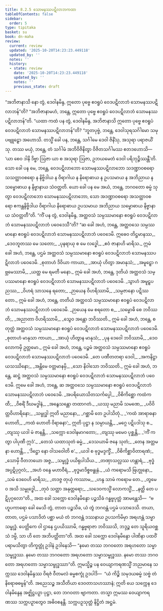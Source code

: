 ```yaml
---
title: 8.2.5 သောမနဿပဋိလာဘကထာ
tableOfContents: false
sidebar:
  order: 5
type: tipitaka
basket: su
book: dn-maha
review:
  current: review
  updated: '2025-10-20T14:23:23.449118'
  updated_by: ''
  notes: ''
  history:
  - state: review
    date: '2025-10-20T14:23:23.449118'
    updated_by: ''
    notes: ''
    previous_state: draft
---
```



<DynamicBreadcrumb />


<ReviewStatus review={frontmatter.review} showDetails={true} />

<HypothesisAnnotation frontmatter={frontmatter} />

<Division number="368" book="dn-maha" e="ch" v="7" p="227">

<Paragraph number="909" book="dn-maha">
“အဘိဇာနာသိ နော တွံ, ဒေဝါနမိန္ဒ, ဣတော ပုဗ္ဗေ ဧဝရူပံ ဝေဒပဋိလာဘံ သောမနဿပဋိလာဘန်”တိ? “အဘိဇာနာမဟံ, ဘန္တေ, ဣတော ပုဗ္ဗေ ဧဝရူပံ ဝေဒပဋိလာဘံ သောမနဿပဋိလာဘန်”တိ. “ယထာ ကထံ ပန တွံ, ဒေဝါနမိန္ဒ, အဘိဇာနာသိ ဣတော ပုဗ္ဗေ ဧဝရူပံ ဝေဒပဋိလာဘံ သောမနဿပဋိလာဘန်”တိ?
</Paragraph>

<Paragraph number="910" book="dn-maha">
“ဘူတပုဗ္ဗံ, ဘန္တေ, ဒေဝါသုရသင်္ဂါမော သမုပဗျူဠှော အဟောသိ. တသ္မိံ ခေါ ပန, ဘန္တေ, သင်္ဂါမေ ဒေဝါ ဇိနိံသု, အသုရာ ပရာဇယိံသု. တဿ မယှံ, ဘန္တေ, တံ သင်္ဂါမံ အဘိဝိဇိနိတွာ ဝိဇိတသင်္ဂါမဿ ဧတဒဟောသိ—  ‘ယာ စေဝ ဒါနိ ဒိဗ္ဗာ ဩဇာ ယာ စ အသုရာ ဩဇာ, ဥဘယမေတံ ဒေဝါ ပရိဘုဉ္ဇိဿန္တီ’တိ. သော ခေါ ပန မေ, ဘန္တေ, ဝေဒပဋိလာဘော သောမနဿပဋိလာဘော သဒဏ္ဍာဝစရော သသတ္ထာဝစရော န နိဗ္ဗိဒါယ န ဝိရာဂါယ န နိရောဓာယ န ဥပသမာယ န အဘိညာယ န သမ္ဗောဓာယ န နိဗ္ဗာနာယ သံဝတ္တတိ. ယော ခေါ ပန မေ အယံ, ဘန္တေ, ဘဂဝတော ဓမ္မံ သုတွာ ဝေဒပဋိလာဘော သောမနဿပဋိလာဘော, သော အဒဏ္ဍာဝစရော အသတ္ထာဝစရော ဧကန္တနိဗ္ဗိဒါယ ဝိရာဂါယ နိရောဓာယ ဥပသမာယ အဘိညာယ သမ္ဗောဓာယ နိဗ္ဗာနာယ သံဝတ္တတီ”တိ.
</Paragraph>

</Division>
<Division number="369" book="dn-maha" e="ch" v="7" p="227">

<Paragraph number="911" book="dn-maha">
“ကိံ ပန တွံ, ဒေဝါနမိန္ဒ, အတ္ထဝသံ သမ္ပဿမာနော ဧဝရူပံ ဝေဒပဋိလာဘံ သောမနဿပဋိလာဘံ ပဝေဒေသီ”တိ? “ဆ ခေါ အဟံ, ဘန္တေ, အတ္ထဝသေ သမ္ပဿမာနော ဧဝရူပံ ဝေဒပဋိလာဘံ သောမနဿပဋိလာဘံ ပဝေဒေမိ.
</Paragraph>

<Paragraph number="912" type="verses" book="dn-maha">
ဣဓေဝ တိဋ္ဌမာနဿ,_  
_ဒေဝဘူတဿ မေ သတော;_  
_ပုနရာယု စ မေ လဒ္ဓေါ,_  
_ဧဝံ ဇာနာဟိ မာရိသ._  

</Paragraph>

<Paragraph number="913" book="dn-maha">
ဣမံ ခေါ အဟံ, ဘန္တေ, ပဌမံ အတ္ထဝသံ သမ္ပဿမာနော ဧဝရူပံ ဝေဒပဋိလာဘံ သောမနဿပဋိလာဘံ ပဝေဒေမိ.
</Paragraph>

<Paragraph number="914" type="verses" book="dn-maha">
_စုတာဟံ ဒိဝိယာ ကာယာ,_  
_အာယုံ ဟိတွာ အမာနုသံ;_  
_အမူဠှော ဂဗ္ဘမေဿာမိ,_  
_ယတ္ထ မေ ရမတီ မနော._  

</Paragraph>

<Paragraph number="915" book="dn-maha">
ဣမံ ခေါ အဟံ, ဘန္တေ, ဒုတိယံ အတ္ထဝသံ သမ္ပဿမာနော ဧဝရူပံ ဝေဒပဋိလာဘံ သောမနဿပဋိလာဘံ ပဝေဒေမိ.
</Paragraph>

<Paragraph number="916" type="verses" book="dn-maha">
_သွာဟံ အမူဠှပညဿ,_  
_ဝိဟရံ သာသနေ ရတော;_  
_ဉာယေန ဝိဟရိဿာမိ,_  
_သမ္ပဇာနော ပဋိဿတော._  

</Paragraph>

<Paragraph number="917" book="dn-maha">
ဣမံ ခေါ အဟံ, ဘန္တေ, တတိယံ အတ္ထဝသံ သမ္ပဿမာနော ဧဝရူပံ ဝေဒပဋိလာဘံ သောမနဿပဋိလာဘံ ပဝေဒေမိ.
</Paragraph>

<Paragraph number="918" type="verses" book="dn-maha">
_ဉာယေန မေ စရတော စ,_  
_သမ္ဗောဓိ စေ ဘဝိဿတိ;_  
_အညာတာ ဝိဟရိဿာမိ,_  
_သွေဝ အန္တော ဘဝိဿတိ._  

</Paragraph>

<Paragraph number="919" book="dn-maha">
ဣမံ ခေါ အဟံ, ဘန္တေ, စတုတ္ထံ အတ္ထဝသံ သမ္ပဿမာနော ဧဝရူပံ ဝေဒပဋိလာဘံ သောမနဿပဋိလာဘံ ပဝေဒေမိ.
</Paragraph>

<Paragraph number="920" type="verses" book="dn-maha">
_စုတာဟံ မာနုသာ ကာယာ,_  
_အာယုံ ဟိတွာန မာနုသံ;_  
_ပုန ဒေဝေါ ဘဝိဿာမိ,_  
_ဒေဝလောကမှိ ဥတ္တမော._  

</Paragraph>

<Paragraph number="921" book="dn-maha">
ဣမံ ခေါ အဟံ, ဘန္တေ, ပဉ္စမံ အတ္ထဝသံ သမ္ပဿမာနော ဧဝရူပံ ဝေဒပဋိလာဘံ သောမနဿပဋိလာဘံ ပဝေဒေမိ.
</Paragraph>

<Paragraph number="922" type="verses" book="dn-maha">
_တေ ပဏီတတရာ ဒေဝါ,_  
_အကနိဋ္ဌာ ယသဿိနော;_  
_အန္တိမေ ဝတ္တမာနမှိ,_  
_သော နိဝါသော ဘဝိဿတိ._  

</Paragraph>

<Paragraph number="923" book="dn-maha">
ဣမံ ခေါ အဟံ, ဘန္တေ, ဆဋ္ဌံ အတ္ထဝသံ သမ္ပဿမာနော ဧဝရူပံ ဝေဒပဋိလာဘံ သောမနဿပဋိလာဘံ ပဝေဒေမိ.
</Paragraph>

<Paragraph number="924" book="dn-maha">
ဣမေ ခေါ အဟံ, ဘန္တေ, ဆ အတ္ထဝသေ သမ္ပဿမာနော ဧဝရူပံ ဝေဒပဋိလာဘံ သောမနဿပဋိလာဘံ ပဝေဒေမိ.
</Paragraph>

</Division>
<Division number="370" book="dn-maha" e="ch" v="7" p="229">

<Paragraph number="925" type="verses" book="dn-maha">
_အပရိယောသိတသင်္ကပ္ပေါ,_  
_ဝိစိကိစ္ဆော ကထံကထီ;_  
_ဝိစရိံ ဒီဃမဒ္ဓါနံ,_  
_အနွေသန္တော တထာဂတံ._  

</Paragraph>

<Paragraph number="926" type="verses" book="dn-maha">
_ယဿု မညာမိ သမဏေ,_  
_ပဝိဝိတ္တဝိဟာရိနော;_  
_သမ္ဗုဒ္ဓါ ဣတိ မညာနော,_  
_ဂစ္ဆာမိ တေ ဥပါသိတုံ._  

</Paragraph>

<Paragraph number="927" type="verses" book="dn-maha">
_‘ကထံ အာရာဓနာ ဟောတိ,_  
_ကထံ ဟောတိ ဝိရာဓနာ’;_  
ဣတိ ပုဋ္ဌာ န သမ္ပာယန္တိ,_  
_မဂ္ဂေ ပဋိပဒါသု စ._  

</Paragraph>

<Paragraph number="928" type="verses" book="dn-maha">
_တျဿု ယဒါ မံ ဇာနန္တိ,_  
_သက္ကော ဒေဝါနမာဂတော;_  
_တျဿု မမေဝ ပုစ္ဆန္တိ,_  
_‘ကိံ ကတွာ ပါပုဏီ ဣဒံ’._  

</Paragraph>

<Paragraph number="929" type="verses" book="dn-maha">
_တေသံ ယထာသုတံ ဓမ္မံ,_  
_ဒေသယာမိ ဇနေ သုတံ;_  
_တေန အတ္တမနာ ဟောန္တိ,_  
_‘ဒိဋ္ဌော နော ဝါသဝေါတိ စ’._  

</Paragraph>

<Paragraph number="930" type="verses" book="dn-maha">
_ယဒါ စ ဗုဒ္ဓမဒ္ဒက္ခိံ,_  
_ဝိစိကိစ္ဆာဝိတာရဏံ;_  
_သောမှိ ဝီတဘယော အဇ္ဇ,_  
_သမ္ဗုဒ္ဓံ ပယိရုပါသိယ._  

</Paragraph>

<Paragraph number="931" type="verses" book="dn-maha">
_တဏှာသလ္လဿ ဟန္တာရံ,_  
_ဗုဒ္ဓံ အပ္ပဋိပုဂ္ဂလံ;_  
_အဟံ ဝန္ဒေ မဟာဝီရံ,_  
_ဗုဒ္ဓမာဒိစ္စဗန္ဓုနံ._  

</Paragraph>

<Paragraph number="932" type="verses" book="dn-maha">
_ယံ ကရောမသိ ဗြဟ္မုနော,_  
_သမံ ဒေဝေဟိ မာရိသ;_  
_တဒဇ္ဇ တုယှံ ကဿာမ,_  
_ဟန္ဒ သာမံ ကရောမ တေ._  

</Paragraph>

<Paragraph number="933" type="verses" book="dn-maha">
_တွမေဝ အသိ သမ္ဗုဒ္ဓေါ,_  
_တုဝံ သတ္ထာ အနုတ္တရော;_  
_သဒေဝကသ္မိံ လောကသ္မိံ,_  
_နတ္ထိ တေ ပဋိပုဂ္ဂလော”တိ._  

</Paragraph>

</Division>
<Division number="371" book="dn-maha" e="ch" v="7" p="229">

<Paragraph number="934" book="dn-maha">
အထ ခေါ သက္ကော ဒေဝါနမိန္ဒော ပဉ္စသိခံ ဂန္ဓဗ္ဗပုတ္တံ အာမန္တေသိ—  “ဗဟူပကာရော ခေါ မေသိ တွံ, တာတ ပဉ္စသိခ, ယံ တွံ ဘဂဝန္တံ ပဌမံ ပသာဒေသိ. တယာ, တာတ, ပဌမံ ပသာဒိတံ ပစ္ဆာ မယံ တံ ဘဂဝန္တံ ဒဿနာယ ဥပသင်္ကမိမှာ အရဟန္တံ သမ္မာသမ္ဗုဒ္ဓံ. ပေတ္တိကေ ဝါ ဌာနေ ဌပယိဿာမိ, ဂန္ဓဗ္ဗရာဇာ ဘဝိဿသိ, ဘဒ္ဒဉ္စ တေ သူရိယဝစ္ဆသံ ဒမ္မိ, သာ ဟိ တေ အဘိပတ္ထိတာ”တိ.
</Paragraph>

<Paragraph number="935" book="dn-maha">
အထ ခေါ သက္ကော ဒေဝါနမိန္ဒော ပါဏိနာ ပထဝိံ ပရာမသိတွာ တိက္ခတ္တုံ ဥဒါနံ ဥဒါနေသိ—
</Paragraph>

<Paragraph number="936" book="dn-maha">
“နမော တဿ ဘဂဝတော အရဟတော သမ္မာသမ္ဗုဒ္ဓဿ.
</Paragraph>

<Paragraph number="937" book="dn-maha">
နမော တဿ ဘဂဝတော အရဟတော သမ္မာသမ္ဗုဒ္ဓဿ.
</Paragraph>

<Paragraph number="938" book="dn-maha">
နမော တဿ ဘဂဝတော အရဟတော သမ္မာသမ္ဗုဒ္ဓဿာ”တိ.
</Paragraph>

<Paragraph number="939" book="dn-maha">
ဣမသ္မိဉ္စ ပန ဝေယျာကရဏသ္မိံ ဘညမာနေ သက္ကဿ ဒေဝါနမိန္ဒဿ ဝိရဇံ ဝီတမလံ ဓမ္မစက္ခုံ ဥဒပါဒိ—  “ယံ ကိဉ္စိ သမုဒယဓမ္မံ သဗ္ဗံ တံ နိရောဓဓမ္မန်”တိ. အညေသဉ္စ အသီတိယာ ဒေဝတာသဟဿာနံ; ဣတိ ယေ သက္ကေန ဒေဝါနမိန္ဒေန အဇ္ဈိဋ္ဌပဉှာ ပုဋ္ဌာ, တေ ဘဂဝတာ ဗျာကတာ. တသ္မာ ဣမဿ ဝေယျာကရဏဿ သက္ကပဉှာတွေဝ အဓိဝစနန္တိ.

</Paragraph>
</Division>

<Paragraph number="940" type="center" book="dn-maha">
သက္ကပဉှသုတ္တံ နိဋ္ဌိတံ အဋ္ဌမံ.
</Paragraph>